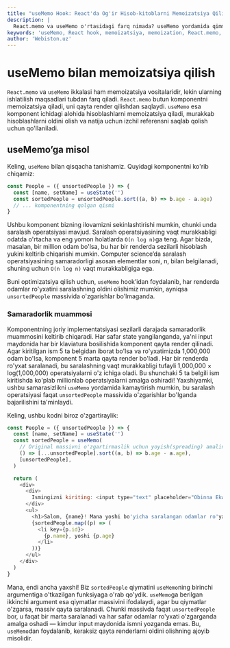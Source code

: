```yaml
---
title: "useMemo Hook: React'da Og'ir Hisob-kitoblarni Memoizatsiya Qilish"
description: |
  React.memo va useMemo o'rtasidagi farq nimada? useMemo yordamida qimmat hisob-kitoblarni optimallashtiring va keraksiz hisoblashlardan saqlaning.
keywords: 'useMemo, React hook, memoizatsiya, memoization, React.memo, optimallashtirish, performance, hisob-kitob, O(n log n), webiston'
author: 'Webiston.uz'
---
```


# useMemo bilan memoizatsiya qilish

`React.memo` va `useMemo` ikkalasi ham memoizatsiya vositalaridir, lekin ularning ishlatilish maqsadlari tubdan farq qiladi. `React.memo` butun komponentni memoizatsiya qiladi, uni qayta render qilishdan saqlaydi. `useMemo` esa komponent ichidagi alohida hisoblashlarni memoizatsiya qiladi, murakkab hisoblashlarni oldini olish va natija uchun izchil referensni saqlab qolish uchun qo'llaniladi.

## useMemo’ga misol

Keling, `useMemo` bilan qisqacha tanishamiz. Quyidagi komponentni ko'rib chiqamiz:

```js copy
const People = ({ unsortedPeople }) => {
  const [name, setName] = useState('')
  const sortedPeople = unsortedPeople.sort((a, b) => b.age - a.age)
  // ... komponentning qolgan qismi
}
```

Ushbu komponent bizning ilovamizni sekinlashtirishi mumkin, chunki unda saralash operatsiyasi mavjud. Saralash operatsiyasining vaqt murakkabligi odatda o'rtacha va eng yomon holatlarda `O(n log n)`ga teng. Agar bizda, masalan, bir million odam bo'lsa, bu har bir renderda sezilarli hisoblash yukini keltirib chiqarishi mumkin. Computer science’da saralash operatsiyasining samaradorligi asosan elementlar soni, n, bilan belgilanadi, shuning uchun `O(n log n)` vaqt murakkabligiga ega.

Buni optimizatsiya qilish uchun, `useMemo` hook’idan foydalanib, har renderda odamlar ro'yxatini saralashning oldini olishimiz mumkin, ayniqsa `unsortedPeople` massivida o'zgarishlar bo'lmaganda.

### Samaradorlik muammosi

Komponentning joriy implementatsiyasi sezilarli darajada samaradorlik muammosini keltirib chiqaradi. Har safar state yangilanganda, ya'ni input maydonida har bir klaviatura bosilishida komponent qayta render qilinadi. Agar kiritilgan ism 5 ta belgidan iborat bo'lsa va ro'yxatimizda 1,000,000 odam bo'lsa, komponent 5 marta qayta render bo'ladi. Har bir renderda ro'yxat saralanadi, bu saralashning vaqt murakkabligi tufayli 1,000,000 × log(1,000,000) operatsiyalarni o'z ichiga oladi. Bu shunchaki 5 ta belgili ism kiritishda ko'plab millionlab operatsiyalarni amalga oshiradi! Yaxshiyamki, ushbu samarasizlikni `useMemo` yordamida kamaytirish mumkin, bu saralash operatsiyasi faqat `unsortedPeople` massivida o'zgarishlar bo'lganda bajarilishini ta'minlaydi.

Keling, ushbu kodni biroz o'zgartiraylik:

```js copy
const People = ({ unsortedPeople }) => {
  const [name, setName] = useState('')
  const sortedPeople = useMemo(
    // Original massivni o'zgartirmaslik uchun yoyish(spreading) amalini ishlatamiz
    () => [...unsortedPeople].sort((a, b) => b.age - a.age),
    [unsortedPeople],
  )

  return (
    <div>
      <div>
        Ismingizni kiriting: <input type="text" placeholder="Obinna Ekwuno" onChange={(e) => setName(e.target.value)} />
      </div>
      <ul>
        <h1>Salom, {name}! Mana yoshi bo'yicha saralangan odamlar ro'yxati!</h1>
        {sortedPeople.map((p) => (
          <li key={p.id}>
            {p.name}, yoshi {p.age}
          </li>
        ))}
      </ul>
    </div>
  )
}
```

Mana, endi ancha yaxshi! Biz `sortedPeople` qiymatini `useMemo`ning birinchi argumentiga o'tkazilgan funksiyaga o'rab qo'ydik. `useMemo`ga berilgan ikkinchi argument esa qiymatlar massivini ifodalaydi, agar bu qiymatlar o'zgarsa, massiv qayta saralanadi. Chunki massivda faqat `unsortedPeople` bor, u faqat bir marta saralanadi va har safar odamlar ro'yxati o'zgarganda amalga oshadi — kimdur input maydonida ismni yozganda emas. Bu, `useMemo`dan foydalanib, keraksiz qayta renderlarni oldini olishning ajoyib misolidir.
